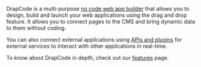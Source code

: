 DrapCode is a multi-purpose [no code web app builder](https://drapcode.com/no-code-development) that allows you to design, build and launch your web applications using the drag and drop feature. It allows you to connect pages to the CMS and bring dynamic data to them without coding.

You can also connect external applications using [APIs and plugins](https://drapcode.com/integrations) for external services to interact with other applications in real-time.

To know about DrapCode in depth, check out our [features](https://drapcode.com/features) page.